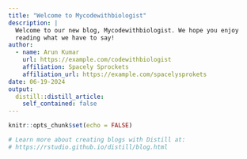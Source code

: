 ```yaml
---
title: "Welcome to Mycodewithbiologist"
description: |
  Welcome to our new blog, Mycodewithbiologist. We hope you enjoy 
  reading what we have to say!
author:
  - name: Arun Kumar 
    url: https://example.com/codewithbiologist
    affiliation: Spacely Sprockets
    affiliation_url: https://example.com/spacelysprokets
date: 06-19-2024
output:
  distill::distill_article:
    self_contained: false
---
```


```r
knitr::opts_chunk$set(echo = FALSE)

# Learn more about creating blogs with Distill at:
# https://rstudio.github.io/distill/blog.html

```




